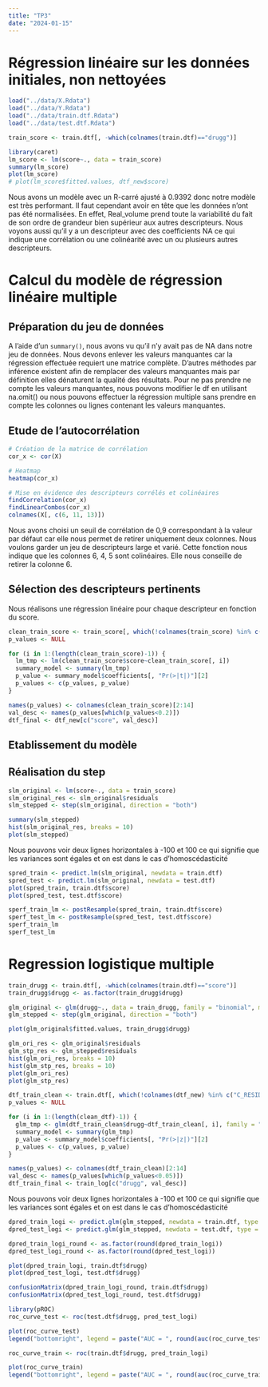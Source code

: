 ```yaml
---
title: "TP3"
date: "2024-01-15"
---
```


# Régression linéaire sur les données initiales, non nettoyées

```r
load("../data/X.Rdata")
load("../data/Y.Rdata")
load("../data/train.dtf.Rdata")
load("../data/test.dtf.Rdata")
```

```r
train_score <- train.dtf[, -which(colnames(train.dtf)=="drugg")]
```


```r
library(caret)
lm_score <- lm(score~., data = train_score)
summary(lm_score)
plot(lm_score)
# plot(lm_score$fitted.values, dtf_new$score)
```
Nous avons un modèle avec un R-carré ajusté à 0.9392 donc notre modèle est très performant. Il faut cependant avoir en tête que les données n'ont pas été normalisées. En effet, Real_volume prend toute la variabilité du fait de son ordre de grandeur bien supérieur aux autres descripteurs. Nous voyons aussi qu'il y a un descripteur avec des coefficients NA ce qui indique une corrélation ou une colinéarité avec un ou plusieurs autres descripteurs.

# Calcul du modèle de régression linéaire multiple

## Préparation du jeu de données

A l'aide d'un `summary()`, nous avons vu qu'il n'y avait pas de NA dans notre jeu de données. Nous devons enlever les valeurs manquantes car la régression effectuée requiert une matrice complète. D'autres méthodes par inférence existent afin de remplacer des valeurs manquantes mais par définition elles dénaturent la qualité des résultats. Pour ne pas prendre ne compte les valeurs manquantes, nous pouvons modifier le df en utilisant na.omit() ou nous pouvons effectuer la régression multiple sans prendre en compte les colonnes ou lignes contenant les valeurs manquantes.

## Etude de l'autocorrélation

```r
# Création de la matrice de corrélation
cor_x <- cor(X)

# Heatmap
heatmap(cor_x)

# Mise en évidence des descripteurs corrélés et colinéaires
findCorrelation(cor_x)
findLinearCombos(cor_x)
colnames(X[, c(6, 11, 13)])
```
Nous avons choisi un seuil de corrélation de 0,9 correspondant à la valeur par défaut car elle nous permet de retirer uniquement deux colonnes. Nous voulons garder un jeu de descripteurs large et varié.
Cette fonction nous indique que les colonnes 6, 4, 5 sont colinéaires. Elle nous conseille de retirer la colonne 6. 

## Sélection des descripteurs pertinents

Nous réalisons une régression linéaire pour chaque descripteur en fonction du score.

```r
clean_train_score <- train_score[, which(!colnames(train_score) %in% c("C_RESIDUES", "positive", "Real_volume"))]
p_values <- NULL

for (i in 1:(length(clean_train_score)-1)) {
  lm_tmp <- lm(clean_train_score$score~clean_train_score[, i])
  summary_model <- summary(lm_tmp)
  p_value <- summary_model$coefficients[, "Pr(>|t|)"][2]
  p_values <- c(p_values, p_value)
}

names(p_values) <- colnames(clean_train_score)[2:14]
val_desc <- names(p_values[which(p_values<0.2)])
dtf_final <- dtf_new[c("score", val_desc)]
```

## Etablissement du modèle

## Réalisation du step

```r
slm_original <- lm(score~., data = train_score)
slm_original_res <- slm_original$residuals
slm_stepped <- step(slm_original, direction = "both")

summary(slm_stepped)
hist(slm_original_res, breaks = 10)
plot(slm_stepped)
```

Nous pouvons voir deux lignes horizontales à -100 et 100 ce qui signifie que les variances sont égales et on est dans le cas d'homoscédasticité

```r
spred_train <- predict.lm(slm_original, newdata = train.dtf)
spred_test <- predict.lm(slm_original, newdata = test.dtf)
plot(spred_train, train.dtf$score)
plot(spred_test, test.dtf$score)
```

```r
sperf_train_lm <- postResample(spred_train, train.dtf$score)
sperf_test_lm <- postResample(spred_test, test.dtf$score)
sperf_train_lm
sperf_test_lm
```

# Regression logistique multiple

```r
train_drugg <- train.dtf[, -which(colnames(train.dtf)=="score")]
train_drugg$drugg <- as.factor(train_drugg$drugg)

glm_original <- glm(drugg~., data = train_drugg, family = "binomial", maxit = 1000)
glm_stepped <- step(glm_original, direction = "both")

plot(glm_original$fitted.values, train_drugg$drugg)
```

```r
glm_ori_res <- glm_original$residuals
glm_stp_res <- glm_stepped$residuals
hist(glm_ori_res, breaks = 10)
hist(glm_stp_res, breaks = 10)
plot(glm_ori_res)
plot(glm_stp_res)
```

```r
dtf_train_clean <- train.dtf[, which(!colnames(dtf_new) %in% c("C_RESIDUES", "positive", "Real_volume"))]
p_values <- NULL

for (i in 1:(length(clean_dtf)-1)) {
  glm_tmp <- glm(dtf_train_clean$drugg~dtf_train_clean[, i], family = "binomial", maxit = 1000)
  summary_model <- summary(glm_tmp)
  p_value <- summary_model$coefficients[, "Pr(>|z|)"][2]
  p_values <- c(p_values, p_value)
}

names(p_values) <- colnames(dtf_train_clean)[2:14]
val_desc <- names(p_values[which(p_values<0.05)])
dtf_train_final <- train_log[c("drugg", val_desc)]
```

Nous pouvons voir deux lignes horizontales à -100 et 100 ce qui signifie que les variances sont égales et on est dans le cas d'homoscédasticité

```r
dpred_train_logi <- predict.glm(glm_stepped, newdata = train.dtf, type = "response")
dpred_test_logi <- predict.glm(glm_stepped, newdata = test.dtf, type = "response")

dpred_train_logi_round <- as.factor(round(dpred_train_logi))
dpred_test_logi_round <- as.factor(round(dpred_test_logi))

plot(dpred_train_logi, train.dtf$drugg)
plot(dpred_test_logi, test.dtf$drugg)
```

```r
confusionMatrix(dpred_train_logi_round, train.dtf$drugg)
confusionMatrix(dpred_test_logi_round, test.dtf$drugg)
```


```r
library(pROC)
roc_curve_test <- roc(test.dtf$drugg, pred_test_logi)

plot(roc_curve_test)
legend("bottomright", legend = paste("AUC = ", round(auc(roc_curve_test), 2)), col = "blue", lty = 1)

roc_curve_train <- roc(train.dtf$drugg, pred_train_logi)

plot(roc_curve_train)
legend("bottomright", legend = paste("AUC = ", round(auc(roc_curve_train), 2)), col = "blue", lty = 1)
```


